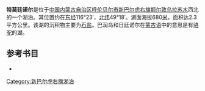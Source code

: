 '''特莫廷诺尔'''是位于[[中国|中国]][[内蒙古自治区|内蒙古自治区]][[呼伦贝尔市|呼伦贝尔市]][[新巴尔虎右旗|新巴尔虎右旗]][[额尔敦乌拉苏木|额尔敦乌拉苏木]]西北的一个湖泊。其位置约在[[东经|东经]]116°23′，[[北纬|北纬]]49°18′。湖面海拔680[[米_(單位)|米]]，面积达2.3平方公里。该湖的沉积物主要为[[石盐|石盐]]。巴润乌和日廷诺尔在[[蒙古语|蒙古语]]中的意思是有[[骆驼|骆驼]]的湖。
== 参考书目 ==
*{{cite book|author=牧寒 |title=《内蒙古湖泊》 |year=2003 |publisher=内蒙古人民出版社 |isbn=9787204039883  }}
{{模板:呼伦贝尔市湖泊}}
{{内蒙古小作品}}

[[Category:新巴尔虎右旗湖泊|Category:新巴尔虎右旗湖泊]]
